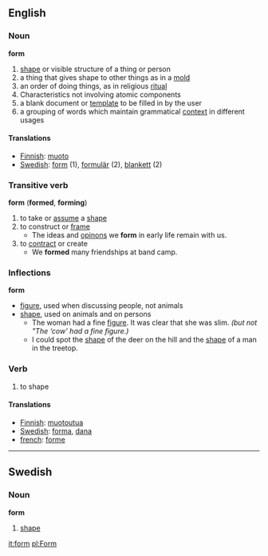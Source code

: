 ==English==
===Noun===
'''form'''
#[[shape]] or visible structure of a thing or person
# a thing that gives shape to other things as in a [[mold]]
# an order of doing things, as in religious [[ritual]]
# Characteristics not involving atomic components
# a blank document or [[template]] to be filled in by the user
# a grouping of words which maintain grammatical [[context]] in different usages
====Translations====
*[[Finnish]]: [[muoto]]
*[[Swedish]]: [[form]] (1), [[formulär]] (2), [[blankett]] (2)
=== Transitive verb ===
'''form''' ('''formed''', '''forming''')
#to take or [[assume]] a [[shape]]
#to construct or [[frame]]
#* The ideas and [[opinion|opinons]] we '''form''' in early life remain with us.
#to [[contract]] or create
#* We '''formed''' many friendships at band camp.
=== Inflections ===
'''form'''
*[[figure]], used when discussing people, not animals
*[[shape]], used on animals and on persons
**The woman had a fine [[figure]]. It was clear that she was slim. ''(but not "The ‘cow’ had a fine figure.)''
**I could spot the [[shape]] of the deer on the hill and the [[shape]] of a man in the treetop.

===Verb===
#to shape

====Translations====
*[[Finnish]]: [[muotoutua]]
*[[Swedish]]: [[forma]], [[dana]]
*[[french]]: [[forme]]

<!---
===Translations===

*Dutch: [[vorm]], [[formulier]]
*German: Form, [[Formular]]
*Spanish: [[hoja]]
-->

----

==Swedish==
===Noun===
'''form'''
#[[shape]]

[[it:form]]
[[pl:Form]]